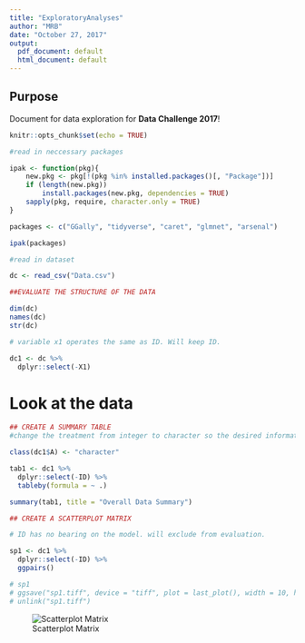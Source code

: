 ```yaml
---
title: "ExploratoryAnalyses"
author: "MRB"
date: "October 27, 2017"
output:
  pdf_document: default
  html_document: default
---
```


## Purpose
Document for data exploration for __Data Challenge 2017__!

```r
knitr::opts_chunk$set(echo = TRUE)

#read in neccessary packages

ipak <- function(pkg){
    new.pkg <- pkg[!(pkg %in% installed.packages()[, "Package"])]
    if (length(new.pkg)) 
        install.packages(new.pkg, dependencies = TRUE)
    sapply(pkg, require, character.only = TRUE)
}

packages <- c("GGally", "tidyverse", "caret", "glmnet", "arsenal")

ipak(packages)

#read in dataset

dc <- read_csv("Data.csv")

##EVALUATE THE STRUCTURE OF THE DATA

dim(dc)
names(dc)
str(dc)

# variable x1 operates the same as ID. Will keep ID.

dc1 <- dc %>% 
  dplyr::select(-X1)
```

# Look at the data

```r

## CREATE A SUMMARY TABLE
#change the treatment from integer to character so the desired information is expressed in the summary table

class(dc1$A) <- "character"

tab1 <- dc1 %>% 
  dplyr::select(-ID) %>% 
  tableby(formula = ~ .)

summary(tab1, title = "Overall Data Summary")
```


```r

## CREATE A SCATTERPLOT MATRIX

# ID has no bearing on the model. will exclude from evaluation.

sp1 <- dc1 %>% 
  dplyr::select(-ID) %>% 
  ggpairs()

# sp1
# ggsave("sp1.tiff", device = "tiff", plot = last_plot(), width = 10, height = 10, unit = "in")
# unlink("sp1.tiff")
```

![Scatterplot Matrix](sp1.tiff)

```r


```

